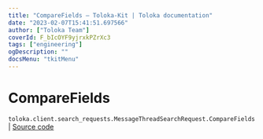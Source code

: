 ```yaml
---
title: "CompareFields — Toloka-Kit | Toloka documentation"
date: "2023-02-07T15:41:51.697566"
author: ["Toloka Team"]
coverId: F_bIcOYF9yjrxkPZrXc3
tags: ["engineering"]
ogDescription: ""
docsMenu: "tkitMenu"
---
```


# CompareFields
`toloka.client.search_requests.MessageThreadSearchRequest.CompareFields` | [Source code](https://github.com/Toloka/toloka-kit/blob/v1.1.3/src/client/search_requests.py#L813)
